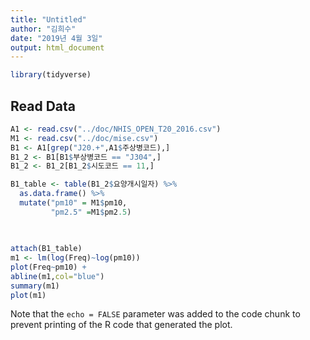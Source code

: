 ```yaml
---
title: "Untitled"
author: "김희수"
date: "2019년 4월 3일"
output: html_document
---
```


```r
library(tidyverse)
```

## Read Data

```r
A1 <- read.csv("../doc/NHIS_OPEN_T20_2016.csv")
M1 <- read.csv("../doc/mise.csv")
B1 <- A1[grep("J20.+",A1$주상병코드),]
B1_2 <- B1[B1$부상병코드 == "J304",]
B1_2 <- B1_2[B1_2$시도코드 == 11,]

B1_table <- table(B1_2$요양개시일자) %>%
  as.data.frame() %>%
  mutate("pm10" = M1$pm10,
         "pm2.5" =M1$pm2.5)



```

## 

```r
attach(B1_table)
m1 <- lm(log(Freq)~log(pm10))
plot(Freq~pm10) +
abline(m1,col="blue")
summary(m1)
plot(m1)
```

Note that the `echo = FALSE` parameter was added to the code chunk to prevent printing of the R code that generated the plot.
